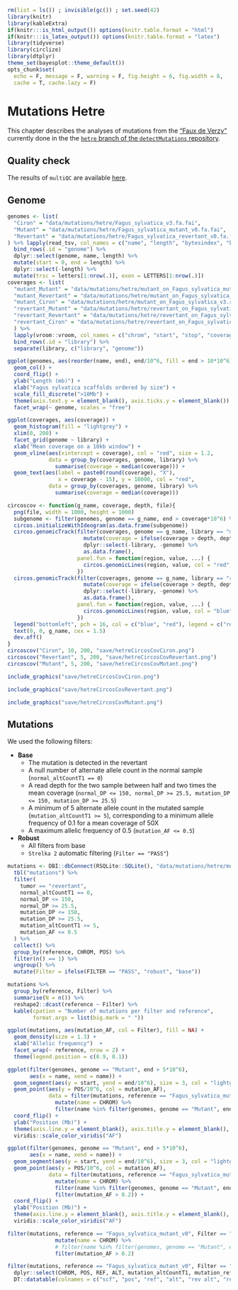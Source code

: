 ```r
rm(list = ls()) ; invisible(gc()) ; set.seed(42)
library(knitr)
library(kableExtra)
if(knitr:::is_html_output()) options(knitr.table.format = "html") 
if(knitr:::is_latex_output()) options(knitr.table.format = "latex") 
library(tidyverse)
library(circlize)
library(dtplyr)
theme_set(bayesplot::theme_default())
opts_chunk$set(
  echo = F, message = F, warning = F, fig.height = 6, fig.width = 8,
  cache = T, cache.lazy = F)
```

# Mutations Hetre

This chapter describes the analyses of mutations from the ["Faux de Verzy"](https://en.wikipedia.org/wiki/Faux_de_Verzy)
currently done in the the [`hetre` branch of the `detectMutations` repository](https://github.com/sylvainschmitt/detectMutations/tree/hetre).

## Quality check

The results of `multiQC` are available [here](/data/mutations/hetre/multiqc_report_hetre.html).

## Genome

```r
genomes <- list(
  "Ciron" = "data/mutations/hetre/Fagus_sylvatica_v3.fa.fai",
  "Mutant" = "data/mutations/hetre/Fagus_sylvatica_mutant_v0.fa.fai",
  "Revertant" = "data/mutations/hetre/Fagus_sylvatica_revertant_v0.fa.fai"
) %>% lapply(read_tsv, col_names = c("name", "length", "bytesindex", "basesperline", "bytesperline")) %>% 
  bind_rows(.id = "genome") %>% 
  dplyr::select(genome, name, length) %>% 
  mutate(start = 0, end = length) %>% 
  dplyr::select(-length) %>%  
  mutate(trsc = letters[1:nrow(.)], exon = LETTERS[1:nrow(.)])
coverages <- list(
  "mutant_Mutant" = "data/mutations/hetre/mutant_on_Fagus_sylvatica_mutant_v0.regions.bed", 
  "mutant_Revertant" = "data/mutations/hetre/mutant_on_Fagus_sylvatica_revertant_v0.regions.bed", 
  "mutant_Ciron" = "data/mutations/hetre/mutant_on_Fagus_sylvatica_v3.regions.bed",
  "revertant_Mutant" = "data/mutations/hetre/revertant_on_Fagus_sylvatica_mutant_v0.regions.bed", 
  "revertant_Revertant" = "data/mutations/hetre/revertant_on_Fagus_sylvatica_revertant_v0.regions.bed", 
  "revertant_Ciron" = "data/mutations/hetre/revertant_on_Fagus_sylvatica_v3.regions.bed"
  ) %>% 
  lapply(vroom::vroom, col_names = c("chrom", "start", "stop", "coverage")) %>% 
  bind_rows(.id = "library") %>% 
  separate(library, c("library", "genome"))
```

```r
ggplot(genomes, aes(reorder(name, end), end/10^6, fill = end > 10*10^6)) +
  geom_col() +
  coord_flip() +
  ylab("Length (mb)") + 
  xlab("Fagus sylvatica scaffolds ordered by size") +
  scale_fill_discrete(">10Mb") +
  theme(axis.text.y = element_blank(), axis.ticks.y = element_blank()) +
  facet_wrap(~ genome, scales = "free")
```

```r
ggplot(coverages, aes(coverage)) +
  geom_histogram(fill = "lightgrey") +
  xlim(0, 200) +
  facet_grid(genome ~ library) +
  xlab("Mean coverage on a 10kb window") +
  geom_vline(aes(xintercept = coverage), col = "red", size = 1.2,
             data = group_by(coverages, genome, library) %>% 
               summarise(coverage = median(coverage))) +
  geom_text(aes(label = paste0(round(coverage), "X"),
                x = coverage - 15), y = 10000, col = "red",
             data = group_by(coverages, genome, library) %>% 
               summarise(coverage = median(coverage))) 
```


```r
circoscov <- function(g_name, coverage, depth, file){
  png(file, width = 1000, height = 1000)
  subgenome <- filter(genomes, genome == g_name, end > coverage*10^6) %>% dplyr::select(-genome)
  circos.initializeWithIdeogram(as.data.frame(subgenome))
  circos.genomicTrack(filter(coverages, genome == g_name, library == "mutant", chrom %in% subgenome$name) %>% 
                        mutate(coverage = ifelse(coverage > depth, depth, coverage)) %>% 
                        dplyr::select(-library, -genome) %>% 
                        as.data.frame(), 
                      panel.fun = function(region, value, ...) {
                        circos.genomicLines(region, value, col = "red", ...)
                      })
  circos.genomicTrack(filter(coverages, genome == g_name, library == "revertant", chrom %in% subgenome$name) %>% 
                        mutate(coverage = ifelse(coverage > depth, depth, coverage)) %>% 
                        dplyr::select(-library, -genome) %>% 
                        as.data.frame(), 
                      panel.fun = function(region, value, ...) {
                        circos.genomicLines(region, value, col = "blue", ...)
                      })
  legend("bottomleft", pch = 16, col = c("blue", "red"), legend = c("revertant", "mutant"), bty = "n")
  text(0, 0, g_name, cex = 1.5)
  dev.off()
}
circoscov("Ciron", 10, 200, "save/hetreCircosCovCiron.png")
circoscov("Revertant", 5, 200, "save/hetreCircosCovRevertant.png")
circoscov("Mutant", 5, 200, "save/hetreCircosCovMutant.png")
```

```r
include_graphics("save/hetreCircosCovCiron.png")
```

```r
include_graphics("save/hetreCircosCovRevertant.png")
```

```r
include_graphics("save/hetreCircosCovMutant.png")
```

## Mutations

We used the following filters:

* **Base**
   * The mutation is detected in the revertant
   * A null number of alternate allele count in the normal sample (`normal_altCountT1 == 0`)
   * A read depth for the two sample between half and two times the mean coverage (`normal_DP <= 150, normal_DP >= 25.5, mutation_DP <= 150, mutation_DP >= 25.5`)
   * A minimum of 5 alternate allele count in the mutated sample (`mutation_altCountT1 >= 5`), corresponding to a minimum allele frequency of 0.1 for a mean coverage of 50X
   * A maximum allelic frequency of 0.5 (`mutation_AF <= 0.5`)
* **Robust**
   * All filters from base
   * `Strelka 2` automatic filtering (`Filter == "PASS"`)
   

```r
mutations <- DBI::dbConnect(RSQLite::SQLite(), "data/mutations/hetre/mutations.raw.sql") %>% 
  tbl("mutations") %>% 
  filter(
    tumor == "revertant",
    normal_altCountT1 == 0,
    normal_DP <= 150, 
    normal_DP >= 25.5, 
    mutation_DP <= 150, 
    mutation_DP >= 25.5, 
    mutation_altCountT1 >= 5,
    mutation_AF <= 0.5 
  ) %>% 
  collect() %>% 
  group_by(reference, CHROM, POS) %>% 
  filter(n() == 1) %>% 
  ungroup() %>% 
  mutate(Filter = ifelse(FILTER == "PASS", "robust", "base"))
```

```r
mutations %>% 
  group_by(reference, Filter) %>% 
  summarise(N = n()) %>% 
  reshape2::dcast(reference ~ Filter) %>% 
  kable(cpation = "Number of mutations per filter and reference", 
        format.args = list(big.mark = " "))
```


```r
ggplot(mutations, aes(mutation_AF, col = Filter), fill = NA) +
  geom_density(size = 1.3) +
  xlab("Allelic frequency")  +
  facet_wrap(~ reference, nrow = 2) +
  theme(legend.position = c(0.9, 0.1))
```

```r
ggplot(filter(genomes, genome == "Mutant", end > 5*10^6),
       aes(x = name, xend = name)) +
  geom_segment(aes(y = start, yend = end/10^6), size = 3, col = "lightgrey") +
  geom_point(aes(y = POS/10^6, col = mutation_AF),
             data = filter(mutations, reference == "Fagus_sylvatica_mutant_v0", Filter == "robust") %>%
               mutate(name = CHROM) %>%
               filter(name %in% filter(genomes, genome == "Mutant", end > 5*10^6)$name)) +
  coord_flip() +
  ylab("Position (Mb)") +
  theme(axis.line.y = element_blank(), axis.title.y = element_blank(), axis.ticks.y = element_blank()) +
  viridis::scale_color_viridis("AF")
```

```r
ggplot(filter(genomes, genome == "Mutant", end > 5*10^6),
       aes(x = name, xend = name)) +
  geom_segment(aes(y = start, yend = end/10^6), size = 3, col = "lightgrey") +
  geom_point(aes(y = POS/10^6, col = mutation_AF),
             data = filter(mutations, reference == "Fagus_sylvatica_mutant_v0", Filter == "robust") %>%
               mutate(name = CHROM) %>%
               filter(name %in% filter(genomes, genome == "Mutant", end > 5*10^6)$name) %>% 
               filter(mutation_AF > 0.2)) +
  coord_flip() +
  ylab("Position (Mb)") +
  theme(axis.line.y = element_blank(), axis.title.y = element_blank(), axis.ticks.y = element_blank()) +
  viridis::scale_color_viridis("AF")

filter(mutations, reference == "Fagus_sylvatica_mutant_v0", Filter == "robust") %>%
               mutate(name = CHROM) %>%
               # filter(name %in% filter(genomes, genome == "Mutant", end > 5*10^6)$name) %>% 
               filter(mutation_AF > 0.2)
```


```r
filter(mutations, reference == "Fagus_sylvatica_mutant_v0", Filter == "robust") %>% 
  dplyr::select(CHROM, POS, REF, ALT, mutation_altCountT1, mutation_refCountT1, normal_altCountT1, normal_refCountT1, mutation_AF) %>% 
  DT::datatable(colnames = c("scf", "pos", "ref", "alt", "rev alt", "rev ref", "mut alt", "mut ref", "AF"))
```

